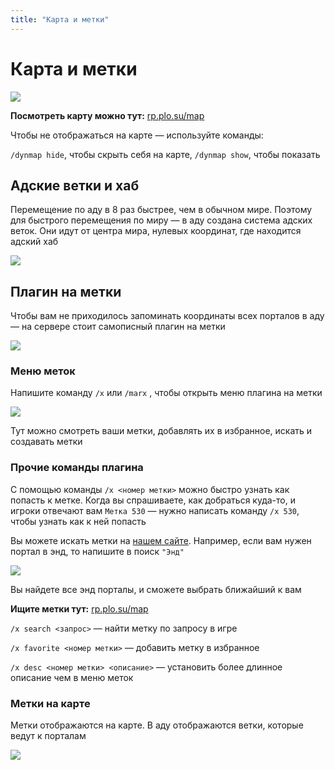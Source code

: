 ```yaml
---
title: "Карта и метки"
---
```


# Карта и метки

![](/assets/features/map/map.png)

<CustomBlock type="note">

**Посмотреть карту можно тут:** [rp.plo.su/map](https://rp.plo.su/map)

</CustomBlock>

Чтобы не отображаться на карте — используйте команды: 

`/dynmap hide`, чтобы скрыть себя на карте, `/dynmap show`, чтобы показать

## Адские ветки и хаб

Перемещение по аду в 8 раз быстрее, чем в обычном мире. Поэтому для быстрого перемещения по миру — в аду создана система адских веток. Они идут от центра мира, нулевых координат, где находится адский хаб

![](/assets/features/map/hub.png)

## Плагин на метки

Чтобы вам не приходилось запоминать координаты всех порталов в аду — на сервере стоит самописный плагин на метки

![](/assets/features/map/marx_info.png)

### Меню меток

Напишите команду `/x` или `/marx` , чтобы открыть меню плагина на метки

![](/assets/features/map/marx.png)

 Тут можно смотреть ваши метки, добавлять их в избранное, искать и создавать метки

### Прочие команды плагина

С помощью команды `/x <номер метки>` можно быстро узнать как попасть к метке. Когда вы спрашиваете, как добраться куда-то, и игроки отвечают вам `Метка 530` — нужно написать команду `/x 530`, чтобы узнать как к ней попасть

Вы можете искать метки на [нашем сайте](rp.plo.su/map/). Например, если вам нужен портал в энд, то напишите в поиск `"Энд"`

![](/assets/features/map/marx_site.png)

Вы найдете все энд порталы, и сможете выбрать ближайший к вам

<CustomBlock type="note">

**Ищите метки тут:** [rp.plo.su/map](https://rp.plo.su/map/)

</CustomBlock>

`/x search <запрос>` — найти метку по запросу в игре

`/x favorite <номер метки>` — добавить метку в избранное

`/x desc <номер метки> <описание>` — установить более длинное описание чем в меню меток

### Метки на карте

Метки отображаются на карте. В аду отображаются ветки, которые ведут к порталам

![](/assets/features/map/map_nether.png)